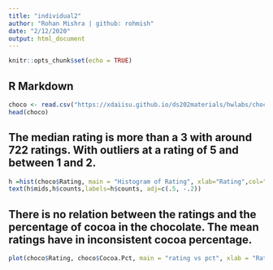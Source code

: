 ```yaml
---
title: "individual2"
author: "Rohan Mishra | github: rohmish"
date: "2/12/2020"
output: html_document
---
```


```r
knitr::opts_chunk$set(echo = TRUE)
```

## R Markdown
```r
choco <- read.csv("https://xdaiisu.github.io/ds202materials/hwlabs/choco.csv")
head(choco)
```
## The median rating is more than a 3 with around 722 ratings. With outliers at a rating of 5 and between 1 and 2.
```r
h =hist(choco$Rating, main = "Histogram of Rating", xlab="Rating",col="darkmagenta")
text(h$mids,h$counts,labels=h$counts, adj=c(.5, -.2))
```
## There is no relation between the ratings and the percentage of cocoa in the chocolate. The mean ratings have in inconsistent cocoa percentage.
```r
plot(choco$Rating, choco$Cocoa.Pct, main = "rating vs pct", xlab = "Rating", ylab = "Cocoa Pct")
```
## 
